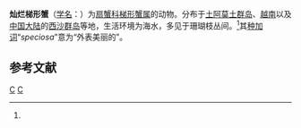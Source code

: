{{Speciesbox
| image = Trapezia speciosa (MNHN-IU-2014-22572) 001.jpeg
| image caption = 灿烂梯形蟹
| genus = Trapezia
| species = speciosa
| authority = Dana, 1852<ref name='id11856'>{{cite web| url =http://www.bioinfo.cn/db05/BjdwSpecies.php?action=view&id=11856| title =灿烂梯形蟹| work =《中国动物物种编目数据库》| publisher =中国科学院微生物研究所| author =中国科学院动物研究所| accessdate =2009-04-28| deadurl =yes| archiveurl =https://web.archive.org/web/20160305093010/http://www.bioinfo.cn/db05/BjdwSpecies.php?action=view&id=11856| archivedate =2016-03-05}}</ref>
}}

'''灿烂梯形蟹'''（[[学名|学名]]：{{lang|la|''Trapezia speciosa''}}）为[[扇蟹科|扇蟹科]][[梯形蟹属|梯形蟹属]]的动物。分布于[[土阿莫土群岛|土阿莫土群岛]]、[[越南|越南]]以及[[中国大陆|中国大陆]]的[[西沙群岛|西沙群岛]]等地，生活环境为海水，多见于珊瑚枝丛间。<ref name='id11856'/>其[[种加词|种加词]]“''speciosa''”意为“外表美丽的”。

== 参考文献 ==
{{reflist}}

{{Taxonbar|from=Q14500418}}

[[Category:梯形蟹属|C]]
[[Category:1852年描述的动物|C]]


{{螃蟹小作品}}